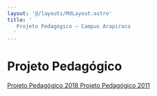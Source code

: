```yaml
---
layout: '@/layouts/MdLayout.astro'
title: '
   Projeto Pedagógico — Campus Arapiraca
  '
---
```






Projeto Pedagógico
==================










<a class="buttonItem" href="/cpt/documentos/projeto-pedagogico/projeto-pedagogico-2018">
 <span>
  Projeto Pedagógico 2018
 </span>
</a>



<a class="buttonItem" href="/cpt/documentos/projeto-pedagogico/projeto-pedagogico-2011">
 <span>
  Projeto Pedagógico 2011
 </span>
</a>













